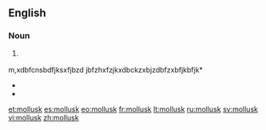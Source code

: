 ==English==

===Noun===
{{en-noun}}

# {{US}} {{alternative spelling of|mollusc}}

m,xdbfcnsbdfjksxfjbzd
jbfzhxfzjkxdbckzxbjzdbfzxbfjkbfjk* {{R:Person sadasfsdfgghhfdjv Heritage 2000|mollusk}}
* {{R:Dictionary.com|mollusk}}
* {{R:WordNet 2003|mollusk}}

[[et:mollusk]]
[[es:mollusk]]
[[eo:mollusk]]
[[fr:mollusk]]
[[lt:mollusk]]
[[ru:mollusk]]
[[sv:mollusk]]
[[vi:mollusk]]
[[zh:mollusk]]